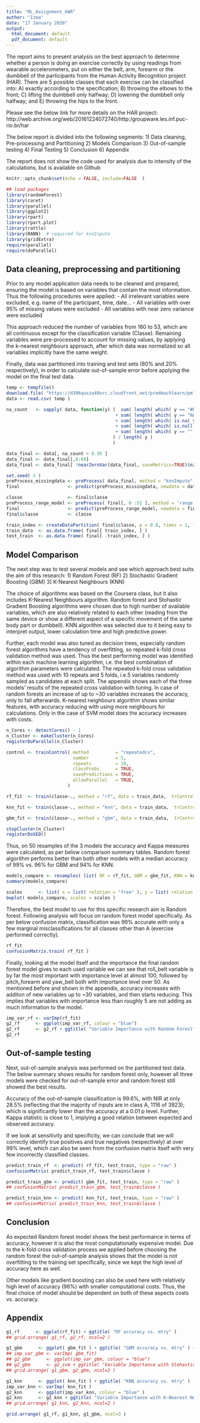 ---
title: "ML_Assignment_HAR"
author: "Izma"
date: "17 January 2020"
output:
  html_document: default
  pdf_document: default
---

The report aims to present analysis on the best approach to determine whether a person is doing an exercise correctly by using readings from wearable accelerometers, put on either the belt, arm, forearm or the dumbbell of the participants from the Human Activity Recognition project (HAR). There are 5 possible classes that each exercise can be classified into: A) exactly according to the specification; B) throwing the elbows to the front; C) lifting the dumbbell only halfway; D) lowering the dumbbell only halfway; and E) throwing the hips to the front.

Please see the below link for more details on the HAR project: http://web.archive.org/web/20161224072740/http:/groupware.les.inf.puc-rio.br/har 

The below report is divided into the following segments:
1) Data cleaning, Pre-processing and Partitioning
2) Models Comparison
3) Out-of-sample testing
4) Final Testing
5) Conclusion
6) Appendix

The report does not show the code used for analysis due to intensity of the calculations, but is available on Github

```{r setup, include=FALSE}
knitr::opts_chunk$set(echo = FALSE, include=FALSE  )

## load packages
library(randomForest)
library(caret)
library(parallel)
library(ggplot2)
library(rpart)
library(rpart.plot)
library(rattle)
library(RANN)  # required for knnInpute
library(gridExtra)
require(parallel)
require(doParallel)

```

## Data cleaning, preprocessing and partitioning

Prior to any model application data needs to be cleaned and prepared, ensuring the model is based on variables that contain the most information. Thus the following procedures were applied:
- All irrelevant variables were excluded, e.g. name of the participant, time, date...
- All variables with over 95% of missing values were excluded
- All variables with near zero variance were excluded

This approach reduced the number of variables from 160 to 53, which are all continuous except for the classification variable (Classe). Remaining variables were pre-processed to account for missing values, by applying the k-nearest neighbours approach, after which data was normalized so all variables implicitly have the same weight.

Finally, data was partitioned into training and test sets (80% and 20% respectively), in order to calculate out-of-sample error before applying the model on the final test data.

```{r data_preparation, echo = FALSE, include=FALSE, cache = TRUE }
temp <- tempfile()
download.file( "https://d396qusza40orc.cloudfront.net/predmachlearn/pml-training.csv",temp)
data <- read.csv( temp )

na_count   <- sapply( data, function(y) (  sum( length( which( y == "#DIV/0!")))
                                         + sum( length( which( y == "NA"     )))
                                         + sum( length( which( is.na( y )    )))
                                         + sum( length( which( is.null( y )  )))
                                         + sum( length( which( y == ""       )))
                                        ) / length( y )
                                        )

data_final <- data[, na_count < 0.95 ]
data_final <- data_final[,8:60]
data_final <- data_final[ !nearZeroVar(data_final, saveMetrics=TRUE)$nzv ]

set.seed( 5 )
preProcess_missingdata <- preProcess( data_final, method = "knnImpute" )
final                  <- predict(preProcess_missingdata, newdata = data_final )

classe                 <- final$classe
preProcess_range_model <- preProcess( final[, 0 :52 ], method = 'range')
final                  <- predict(preProcess_range_model, newdata = final )
final$classe           <- classe

train_index <- createDataPartition( final$classe, p = 0.8, times = 1, list = FALSE )
train_data  <- as.data.frame( final[ train_index, ] )
test_train  <- as.data.frame( final[ -train_index, ] )

```

## Model Comparison

The next step was to test several models and see which approach best suits the aim of this research:
1) Random Forest (RF)
2) Stochastic Gradient Boosting (GBM)
3) K-Nearest Neighbours (KNN)

The choice of algorithms was based on the Coursera class, but it also includes K-Nearest Neighbours algorithm. Random forest and Stohastic Gradient Boosting algorithms were chosen due to high number of available variables, which are also relatively related to each other (reading from the same device or show a different aspect of a specific movement of the same body part or dumbbell). KNN algorithm was selected due to it being easy to interpret output, lower calculation time and high predictive power.

Further, each model was also tuned as decision trees, especially random forest algorithms have a tendency of overfitting, so repeated k-fold cross validation method was used. Thus the best performing model was identified within each machine learning algorithm, i.e. the best combination of algorithm parameters were calculated. The repeated k-fold cross validation method was used with 10 repeats and 5 folds, i.e.5 variables randomly sampled as candidates at each split. The appendix shows each of the three models' results of the repeated cross validation with tuning. In case of random forests an increase of up to ~30 variables increases the accuracy, only to fall afterwards. K-nearest neighbours algorithm shows similar features, with accuracy reducing with using more neighbours for calculations. Only in the case of SVM model does the accuracy increases with costs.

```{r model_fitting, echo = FALSE, include=FALSE, cache = TRUE }
n_Cores <- detectCores() - 1
n_Cluster <- makeCluster(n_Cores)
registerDoParallel(n_Cluster)

control <- trainControl( method          = "repeatedcv",
                         number          = 5,
                         repeats         = 10,
                         classProbs      = TRUE,
                         savePredictions = TRUE,
                         allowParallel   = TRUE,
                       )

rf_fit  <- train(classe~., method = "rf", data = train_data,  trControl = control )

knn_fit <- train(classe~., method = "knn", data = train_data,  trControl = control )

gbm_fit <- train(classe~., method = "gbm", data = train_data,  trControl = control )

stopCluster(n_Cluster)
registerDoSEQ()

```

Thus, on 50 resamples of the 3 models the accuracy and Kappa measures were calculated, as per below comparison summary tables. Random forest algorithm performs better than both other models with a median accuracy of 99% vs. 96% for GBM and 94% for KNN.

```{r model_comparison, include = TRUE, echo = TRUE }

models_compare <- resamples( list( RF = rf_fit, GBM = gbm_fit, KNN = knn_fit ))
summary(models_compare)

scales      <- list( x = list( relation = "free" ), y = list( relation = "free" ) )
bwplot( models_compare, scales = scales )

```

Therefore, the best model to use for this specific research aim is Random forest. Following analysis will focus on random forest model specifically. As per below confusion matrix, classification was 99% accurate with only a few marginal misclassifications for all classes other than A (exercise performed correctly).

```{r final_model_cm, include = TRUE, echo = TRUE }
rf_fit
confusionMatrix.train( rf_fit )

```

Finally, looking at the model itself and the importance the final random forest model gives to each used variable we can see that roll_belt variable is by far the most important with importance level at almost 100, followed by pitch_forearm and yaw_bell both with importance level over 50. As mentioned before and shown in the appendix, accuracy increases with additon of new variables up to ~30 variables, and then starts reducing. This implies that variables with importance less than roughly 5 are not adding as much information to the model.

```{r final_model, include = TRUE, echo = TRUE }

imp_var_rf <- varImp(rf_fit)
g2_rf      <- ggplot(imp_var_rf, colour = "blue")
g2_rf      <- g2_rf + ggtitle( "Variable Importance with Random Forest" )
g2_rf

```

## Out-of-sample testing

Next, out-of-sample analysis was performed on the partitioned test data. The below summary shows results for random forest only, however all three models were checked for out-of-sample error and random forest still showed the best results.

Accuracy of the out-of-sample classification is 99.6%, with NIR at only 28.5% (reflecting that the majority of inputs are in class A, 1116 of 3923); which is significantly lower than the accuracy at a 0.01 p level. Further, Kappa statistic is close to 1, implying a good relation between expected and observed accuracy.

If we look at sensitivity and specificity, we can conclude that we will correctly identify true positives and true negatives (respectively) at over 99% level, which can also be seen from the confusion matrix itself with very few incorrectly classified classes.

```{r oos_testing, include = TRUE, echo = TRUE, cache = TRUE  }

predict_train_rf  <- predict( rf_fit, test_train, type = "raw" )
confusionMatrix( predict_train_rf, test_train$classe )

predict_train_gbm <- predict( gbm_fit, test_train, type = "raw" )
## confusionMatrix( predict_train_gbm, test_train$classe )

predict_train_knn <- predict( knn_fit, test_train, type = "raw" )
## confusionMatrix( predict_train_knn, test_train$classe )

```

## Conclusion

As expected Random forest model shows the best performance in terms of accuracy, however it is also the most computationally expensive model. Due to the k-fold cross validation process we applied before choosing the random forest the out-of-sample analysis shows that the model is not overfitting to the training set specifically, since we kept the high level of accuracy here as well.

Other models like gradient boosting can also be used here with relatively high level of accuracy (96%) with smaller computational costs. Thus, the final choice of model should be dependent on both of these aspects costs vs. accuracy.

## Appendix

```{r plots, include = TRUE, echo = TRUE }

g1_rf      <- ggplot(rf_fit) + ggtitle( "RF accuracy vs. mtry" )
## grid.arrange( g1_rf, g2_rf, ncol=2 )

g1_gbm      <- ggplot( gbm_fit ) + ggtitle( "GBM accuracy vs. mtry" ) + theme( legend.position = "bottom")
## imp_var_gbm <- varImp( gbm_fit)
## g2_gbm      <- ggplot(imp_var_gbm, colour = "blue")
## g2_gbm      <- g2_svm + ggtitle( "Variable Importance with Stohastic Gradient Boost" )
## grid.arrange( g1_gbm, g2_gbm, ncol=2 )

g1_knn      <- ggplot( knn_fit ) + ggtitle( "KNN accuracy vs. mtry" )
imp_var_knn <- varImp( knn_fit )
g2_knn      <- ggplot(imp_var_knn, colour = "blue" )
g2_knn      <- g2_knn + ggtitle( "Variable Importance with K-Nearest Neighbours" )
## grid.arrange( g1_knn, g2_knn, ncol=2 )

grid.arrange( g1_rf, g1_knn, g1_gbm, ncol=3 )

```